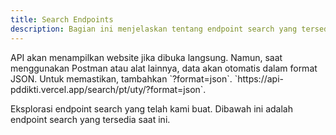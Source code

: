 ```yaml
---
title: Search Endpoints
description: Bagian ini menjelaskan tentang endpoint search yang tersedia.
---
```


<Note type="danger" title="Perhatian">
 API akan menampilkan website jika dibuka langsung. Namun, saat menggunakan Postman atau alat lainnya, data akan otomatis dalam format JSON. Untuk memastikan, tambahkan `?format=json`.
</Note>

<Note type="success" title="Contoh">
 `https://api-pddikti.vercel.app/search/pt/uty/?format=json`.
</Note>

Eksplorasi endpoint search yang telah kami buat. Dibawah ini adalah endpoint search yang tersedia saat ini.

<Outlet path="/getting-started/search" />